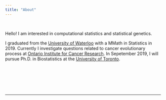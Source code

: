 ```yaml
---
title: "About"
---
```


<link rel="stylesheet" href="styles.css" type="text/css">



<script type="text/javascript">
    //<!CDATA[
        var bodyBgs = [];
        bodyBgs[0] = "images/01.jpg";
        bodyBgs[1] = "images/02.jpg";
        bodyBgs[2] = "images/03.jpg";
        bodyBgs[3] = "images/04.jpg";
        bodyBgs[4] = "images/05.jpg";
        bodyBgs[5] = "images/06.jpg";
        bodyBgs[6] = "images/07.jpg";
        bodyBgs[7] = "images/08.jpg";
        bodyBgs[8] = "images/09.jpg";
        bodyBgs[9] = "images/10.jpg";
        bodyBgs[10] = "images/11.jpg";
        bodyBgs[11] = "images/12.jpg";
        bodyBgs[12] = "images/13.jpg";
        bodyBgs[13] = "images/14.jpg";
        bodyBgs[14] = "images/15.jpg";
        bodyBgs[15] = "images/16.jpg";

        var randomBgIndex = Math.floor(Math.random() * 16);

    //
        document.write("<img src="+ bodyBgs[randomBgIndex] + " style='height:230px; border:1px solid; margin-right: 10px' align='right' >" );
    //]]>
    </script>

&nbsp;&nbsp;




Hello! I am interested in computational statistics and statistical genetics. 

I graduated from the [University of Waterloo](https://uwaterloo.ca/statistics-and-actuarial-science/) with a MMath in Statistics in 2019. Currently I investigate questions related to cancer evolutionary process at [Ontario Institute for Cancer Research](https://oicr.on.ca/). In Sepetember 2019, I will pursue Ph.D. in Biostatistics at the [University of Toronto](http://www.dlsph.utoronto.ca/division/biostatistics/).


&nbsp;&nbsp;

&nbsp;&nbsp;

&nbsp;&nbsp;
&nbsp;&nbsp;
&nbsp;&nbsp;
&nbsp;&nbsp;



---


